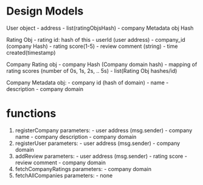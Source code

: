 # Design Models

User object
    - address
    - list(ratingObjsHash)
    - company Metadata obj Hash

Rating Obj
    - rating id: hash of this
    - userId (user address)
    - company_id (company Hash)
    - rating score(1-5)
    - review comment (string)
    - time created(timestamp)

Company Rating obj
    - company Hash (Company domain hash)
    - mapping of rating scores (number of 0s, 1s, 2s, .. 5s)
    - list(Rating Obj hashes/id)

Company Metadata obj: 
    - company id (hash of domain)
    - name
    - description
    - company domain

# functions
1. registerCompany
    parameters: 
        - user address (msg.sender)
        - company name
        - company description
        - company domain
2. registerUser
    parameters:
        - user address (msg.sender)
        - company domain
3. addReview
    parameters:
        - user address (msg.sender)
        - rating score
        - review comment
        - company domain
4. fetchCompanyRatings
    parameters:
        - company domain
5. fetchAllCompanies
    parameters:
        - none


